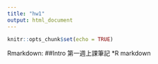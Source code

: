 ```yaml
---
title: "hw1"
output: html_document
---
```


```r
knitr::opts_chunk$set(echo = TRUE)
```
Rmarkdown:
##Intro
第一週上課筆記
*R markdown
